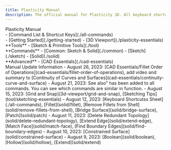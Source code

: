 ```yaml
---
title: Plasticity Manual
description: The official manual for Plasticity 3D. All keyboard shortcuts. Updated daily!
---
```


<div style={{margin: '2em 0'}}>
    <span style={{fontSize: '2em'}}><span style={{fontWeight: 800}}>Plasticity&nbsp;</span>Manual</span>
</div>

<div className={styles.container}>
    <div>
    - [Command List & Shortcut Keys](./all-commands)
    </div>
    <div>
    - [Getting Started](./getting-started)
    - [3D Viewport](./plasticity-essentials)
    </div>
    <div>
    **Tools**
    - [Sketch & Primitive Tools](./tool)
    </div>
    <div>
    **Commands**
    - [Common: Sketch & Solid](./common)
    - [Sketch](./sketch)
    - [Solid](./solid)
    </div>
    <div>
    **Advanced**
    - [CAD Essentials](./cad-essentials)
    </div>
</div>

<Callout type="info" emoji="ℹ️">
Manual Update Information
- August 26, 2023: [CAD Essentials/Fillet Order of Operations](cad-essentials/fillet-order-of-operations), add video and summary to [Continuity of Curves and Surfaces](cad-essentials/continuity-curve-and-surface)
- August 21, 2023: See also" has been added to all commands. You can see which commands are similar in function.
- August 15, 2023: [Grid and Snap](3d-viewport/grid-and-snap), [Sketching Tips](tool/sketching-essentials)
- August 12, 2023: [Keyboard Shortcutss Sheet](./all-commands), [Fillet](solid/fillet), [Remove Fillets from Shell](solid/remove-fillets-from-shell), [Bridge Surface](solid/bridge-surface), [Patch](solid/patch)
- August 11, 2023: [Delete Redundant Topology](solid/delete-redundant-topology), [Extend Edge](solid/extend-edge), [Match Face](solid/match-face), [Find Boundary Edges](solid/find-boundary-edges)
- August 10, 2023: [Constrained Surface](solid/constrained-surface)
- August 9, 2023: [Boolean](solid/boolean), [Hollow](solid/hollow), [Extend](solid/extend) 
</Callout>









